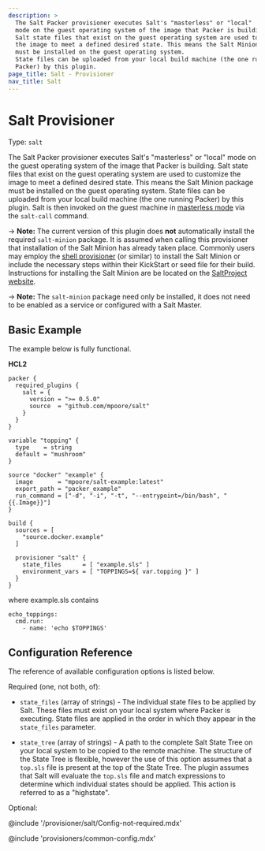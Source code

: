 ```yaml
---
description: >
  The Salt Packer provisioner executes Salt's "masterless" or "local"
  mode on the guest operating system of the image that Packer is building.
  Salt state files that exist on the guest operating system are used to customize
  the image to meet a defined desired state. This means the Salt Minion package
  must be installed on the guest operating system.
  State files can be uploaded from your local build machine (the one running
  Packer) by this plugin.
page_title: Salt - Provisioner
nav_title: Salt
---
```


# Salt Provisioner

Type: `salt`

The Salt Packer provisioner executes Salt's "masterless" or "local"
mode on the guest operating system of the image that Packer is building.
Salt state files that exist on the guest operating system are used to customize
the image to meet a defined desired state. This means the Salt Minion package
must be installed on the guest operating system.
State files can be uploaded from your local build machine (the one running
Packer) by this plugin. Salt is then invoked on the guest machine in [masterless
mode](https://docs.saltproject.io/en/latest/topics/tutorials/quickstart.html)
via the `salt-call` command.

-> **Note:** The current version of this plugin does **not** automatically install the required `salt-minion` package. It is assumed when calling this provisioner that installation of the Salt Minion has already taken place. Commonly users may employ the [shell provisioner](/packer/docs/provisioners/shell) (or similar) to install the Salt Minion or include the necessary steps within their KickStart or seed file for their build. Instructions for installing the Salt Minion are be located on the [SaltProject website](https://docs.saltproject.io/salt/install-guide/en/latest/).

-> **Note:** The `salt-minion` package need only be installed, it does not need to be enabled as a service or configured with a Salt Master.

## Basic Example

The example below is fully functional.

**HCL2**

```hcl
packer {
  required_plugins {
    salt = {
      version = ">= 0.5.0"
      source  = "github.com/mpoore/salt"
    }
  }
}

variable "topping" {
  type    = string
  default = "mushroom"
}

source "docker" "example" {
  image       = "mpoore/salt-example:latest"
  export_path = "packer_example"
  run_command = ["-d", "-i", "-t", "--entrypoint=/bin/bash", "{{.Image}}"]
}

build {
  sources = [
    "source.docker.example"
  ]

  provisioner "salt" {
    state_files      = [ "example.sls" ]
    environment_vars = [ "TOPPINGS=${ var.topping }" ]
  }
}
```

where example.sls contains

```
echo_toppings:
  cmd.run:
    - name: 'echo $TOPPINGS'
```

## Configuration Reference

The reference of available configuration options is listed below.

Required (one, not both, of):

- `state_files` (array of strings) - The individual state files to be applied by Salt. These files must exist on
	your local system where Packer is executing. State files are applied in the order
	in which they appear in the `state_files` parameter.

- `state_tree` (array of strings) - A path to the complete Salt State Tree on your local system to be copied to the remote machine.
  The structure of the State Tree is flexible, however the use of this option assumes
	that a `top.sls` file is present at the top of the State Tree. The plugin assumes that Salt will evaluate
	the `top.sls` file and match expressions to determine which individual states should be applied. This action
	is referred to as a "highstate".

Optional:

@include '/provisioner/salt/Config-not-required.mdx'

@include 'provisioners/common-config.mdx'